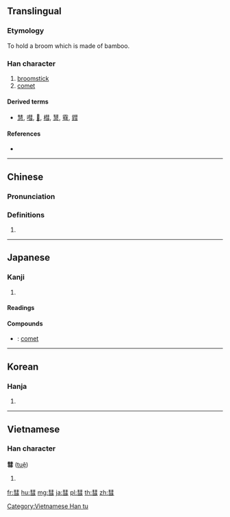 {{also|篲}}
==Translingual==

===Etymology===
{{Han compound|甡|又|t2=hand|ls=psc}}

To hold a broom which is made of bamboo.

===Han character===
{{Han char|rn=58|rad=彐|as=08|sn=11|four=55174|canj=QJSM|ids=⿱⿰丰丰彐}}

# [[broomstick]]
# [[comet]]

====Derived terms====
* [[慧]], [[嘒]], [[𦄑]], [[槥]], [[熭]], [[䨮]], [[鏏]]

====References====
* {{Han ref|kx=0362.160|dkj=09927|dj=0680.310|hdz=20961.100|uh=5F57|ud=24407|bh=B16B|bd=45419}}

----

==Chinese==
{{zh-forms}}

===Pronunciation===
{{zh-pron
|m=huì
|c=seoi6,wai6
|mn=hūi
|mc=y
|oc=y
|ma=
|cat=n
}}

===Definitions===
# {{rfdef|lang=zh}}

----

==Japanese==

===Kanji===
{{ja-kanji|grade=|rs=彐08}}

# {{defn|lang=ja|sort=彐08}}

====Readings====
{{ja-readings|goon=[[ずい]] (zui), [[ぜい]] (zei)|kanon=[[すい]] (sui), [[せい]] (sei)|kun=[[ほうき]] (hōki)}}

====Compounds====
{{der-top|Compounds}}
* {{ja-r|彗星|すいせい}}: [[comet]]
{{der-bottom}}

----

==Korean==

===Hanja===
{{ko-hanja|hangeul=[[혜]], [[세]]|eumhun=|rv=hye, se|mr=hye, se|y=hyey, sey}}

# {{defn|lang=ko|sort=彐08}}

----

==Vietnamese==

===Han character===
'''彗''' ([[tuệ]])

# {{defn|vi}}

[[Category:Vietnamese Han tu]]

[[fr:彗]]
[[hu:彗]]
[[mg:彗]]
[[ja:彗]]
[[pl:彗]]
[[th:彗]]
[[zh:彗]]